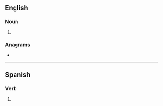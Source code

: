 ==English==

===Noun===
{{head|en|noun form}}

# {{plural of|sierra|lang=en}}

===Anagrams===
* {{anagrams|en|a=aeirrss|arrises|irasers|raisers}}

----

==Spanish==

===Verb===
{{head|es|verb form}}

# {{es-verb form of|ending=ar|mood=indicative|tense=present|pers=2|formal=no|number=singular|serrar}}